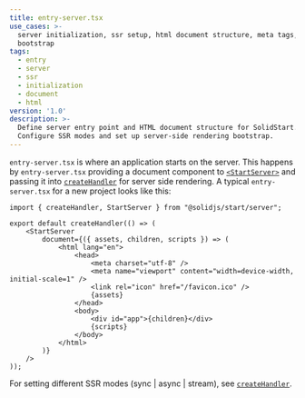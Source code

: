 ```yaml
---
title: entry-server.tsx
use_cases: >-
  server initialization, ssr setup, html document structure, meta tags, server
  bootstrap
tags:
  - entry
  - server
  - ssr
  - initialization
  - document
  - html
version: '1.0'
description: >-
  Define server entry point and HTML document structure for SolidStart.
  Configure SSR modes and set up server-side rendering bootstrap.
---
```


`entry-server.tsx` is where an application starts on the server.
This happens by `entry-server.tsx` providing a document component to [`<StartServer>`](/solid-start/reference/server/start-server) and passing it into [`createHandler`](/solid-start/reference/server/create-handler) for server side rendering.
 A typical `entry-server.tsx` for a new project looks like this:

```tsx
import { createHandler, StartServer } from "@solidjs/start/server";

export default createHandler(() => (
	<StartServer
		document={({ assets, children, scripts }) => (
			<html lang="en">
				<head>
					<meta charset="utf-8" />
					<meta name="viewport" content="width=device-width, initial-scale=1" />
					<link rel="icon" href="/favicon.ico" />
					{assets}
				</head>
				<body>
					<div id="app">{children}</div>
					{scripts}
				</body>
			</html>
		)}
	/>
));
```

For setting different SSR modes (sync | async | stream), see [`createHandler`](/solid-start/reference/server/create-handler).

